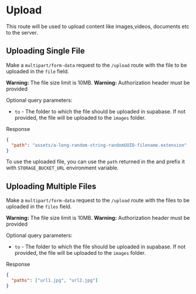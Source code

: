 
# Upload

This route will be used to upload content like images,videos, documents etc to the server.

## Uploading Single File

Make a `multipart/form-data` request to the `/upload` route with the file to be uploaded in the `file` field.

<Callout type="warning">
  <strong>Warning:</strong> The file size limit is 10MB.
</Callout>

<Callout type="warning">
  <strong>Warning:</strong> Authorization header must be provided
</Callout>

Optional query parameters:

- `to` - The folder to which the file should be uploaded in supabase. If not provided, the file will be uploaded to the `images` folder.

Response

```json
{
  "path": "assets/a-long-random-string-randomUUID-filename.extension"
}
```

To use the uploaded file, you can use the `path` returned in the and prefix it with `STORAGE_BUCKET_URL` environment variable.

## Uploading Multiple Files

Make a `multipart/form-data` request to the `/upload` route with the files to be uploaded in the `files` field.

<Callout type="warning">
  <strong>Warning:</strong> The file size limit is 10MB.
</Callout>

<Callout type="warning">
  <strong>Warning:</strong> Authorization header must be provided
</Callout>

Optional query parameters:

- `to` - The folder to which the file should be uploaded in supabase. If not provided, the file will be uploaded to the `images` folder.

Response

```json
{
  "paths": ["url1.jpg", "url2.jpg"]
}
```
